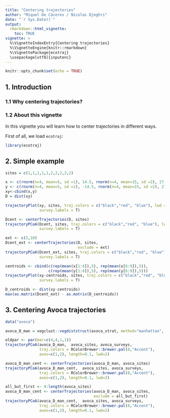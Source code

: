 ```yaml
---
title: "Centering trajectories"
author: "Miquel De Cáceres / Nicolas Djeghri"
date: "`r Sys.Date()`"
output: 
  rmarkdown::html_vignette:
    toc: TRUE
vignette: >
  %\VignetteIndexEntry{Centering trajectories}
  %\VignetteEngine{knitr::rmarkdown}
  %\VignettePackage{ecotraj}
  \usepackage[utf8]{inputenc}
---
```


```r
knitr::opts_chunk$set(echo = TRUE)
```

## 1. Introduction

### 1.1 Why centering trajectories?


### 1.2 About this vignette

In this vignette you will learn how to center trajectories in different ways. 

First of all, we load `ecotraj`:

```r
library(ecotraj)
```


## 2. Simple example

```r
sites = c(1,1,1,1,1,2,2,2,2,2)

x <- c(rnorm(n=4, mean=5, sd =1), 14.5, rnorm(n=4, mean=15, sd =2), 27.5)
y <- c(rnorm(n=4, mean=5, sd =1), -14.5, rnorm(n=4, mean=15, sd =2), 27.5)
xy<-cbind(x,y)
D = dist(xy)
```

```r
trajectoryPlot(xy, sites, traj.colors = c("black","red", "blue"), lwd = 2,
               survey.labels = T)
```



```r
Dcent <- centerTrajectories(D, sites)
trajectoryPCoA(Dcent, sites, traj.colors = c("black","red", "blue"), lwd = 2,
               survey.labels = T)
```

```r
ext <- c(5,10)
Dcent_ext <- centerTrajectories(D, sites, 
                                exclude = ext)
trajectoryPCoA(Dcent_ext, sites, traj.colors = c("black","red", "blue"), lwd = 2,
               survey.labels = T)
```

```r
centroids <- cbind(c(rep(mean(x[1:4]),5), rep(mean(x[6:9]),5)),
                   c(rep(mean(y[1:4]),5), rep(mean(y[6:9]),5)))
trajectoryPlot(xy-centroids, sites, traj.colors = c("black","red", "blue"), lwd = 2,
               survey.labels = T)
```


```r
D_centroids <- dist(xy-centroids)
max(as.matrix(Dcent_ext) - as.matrix(D_centroids))
```

## 3. Centering Avoca trajectories

```r
data("avoca")
```


```r
avoca_D_man = vegclust::vegdiststruct(avoca_strat, method="manhattan", transform = function(x){log(x+1)})
```

```r
oldpar <- par(mar=c(4,4,1,1))
trajectoryPCoA(avoca_D_man,  avoca_sites, avoca_surveys,
               traj.colors = RColorBrewer::brewer.pal(8,"Accent"), 
               axes=c(1,2), length=0.1, lwd=2)
```

```r
avoca_D_man_cent <- centerTrajectories(avoca_D_man, avoca_sites)
trajectoryPCoA(avoca_D_man_cent,  avoca_sites, avoca_surveys,
               traj.colors = RColorBrewer::brewer.pal(8,"Accent"), 
               axes=c(1,2), length=0.1, lwd=2)
```


```r
all_but_first <- 9:length(avoca_sites)
avoca_D_man_cent <- centerTrajectories(avoca_D_man, avoca_sites, 
                                       exclude = all_but_first) 
trajectoryPCoA(avoca_D_man_cent,  avoca_sites, avoca_surveys,
               traj.colors = RColorBrewer::brewer.pal(8,"Accent"), 
               axes=c(1,2), length=0.1, lwd=2)
```